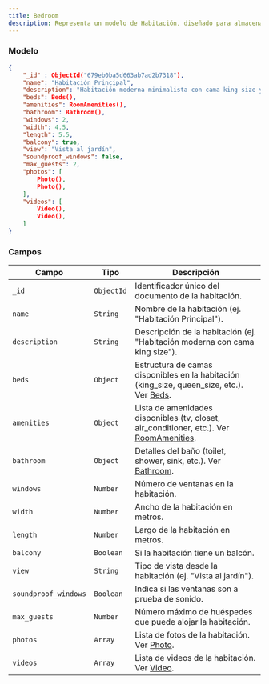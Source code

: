 ```yaml
---
title: Bedroom
description: Representa un modelo de Habitación, diseñado para almacenar información detallada sobre las características y servicios de una habitación en una propiedad.
---
```


### Modelo

```json
{
    "_id" : ObjectId("679eb0ba5d663ab7ad2b7318"),
    "name": "Habitación Principal",
    "description": "Habitación moderna minimalista con cama king size y baño privado.",
    "beds": Beds(),
    "amenities": RoomAmenities(),
    "bathroom": Bathroom(),
    "windows": 2,
    "width": 4.5,
    "length": 5.5,
    "balcony": true,
    "view": "Vista al jardín",
    "soundproof_windows": false,
    "max_guests": 2,
    "photos": [
        Photo(),
        Photo(),
    ],
    "videos": [
        Video(),
        Video(),
    ]
}
```

### Campos

| Campo               | Tipo         | Descripción                                                                 |
|---------------------|--------------|-----------------------------------------------------------------------------|
| `_id`               | `ObjectId`   | Identificador único del documento de la habitación.                         |
| `name`              | `String`     | Nombre de la habitación (ej. "Habitación Principal").                       |
| `description`       | `String`     | Descripción de la habitación (ej. "Habitación moderna con cama king size"). |
| `beds`              | `Object`     | Estructura de camas disponibles en la habitación (king_size, queen_size, etc.). Ver [Beds](/docs/database/models/secondary-models/beds).|
| `amenities`         | `Object`     | Lista de amenidades disponibles (tv, closet, air_conditioner, etc.). Ver [RoomAmenities](/docs/database/models/secondary-models/room-amenities).       |
| `bathroom`          | `Object`     | Detalles del baño (toilet, shower, sink, etc.). Ver [Bathroom](/docs/database/models/secondary-models/bathroom).                            |
| `windows`           | `Number`     | Número de ventanas en la habitación.                                        |
| `width`             | `Number`     | Ancho de la habitación en metros.                                           |
| `length`            | `Number`     | Largo de la habitación en metros.                                           |
| `balcony`           | `Boolean`    | Si la habitación tiene un balcón.                                           |
| `view`              | `String`     | Tipo de vista desde la habitación (ej. "Vista al jardín").                  |
| `soundproof_windows`| `Boolean`    | Indica si las ventanas son a prueba de sonido.                              |
| `max_guests`        | `Number`     | Número máximo de huéspedes que puede alojar la habitación.                  |
| `photos`            | `Array`      | Lista de fotos de la habitación. Ver [Photo](/docs/database/models/secondary-models/photo). |
| `videos`            | `Array`      | Lista de videos de la habitación. Ver [Video](/docs/database/models/secondary-models/video).|